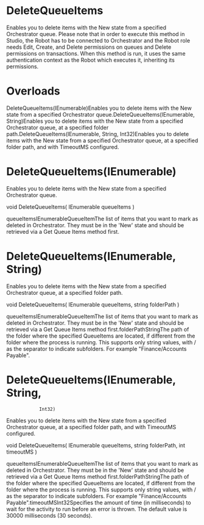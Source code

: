 ﻿# DeleteQueueItems

Enables you to delete items with the New state from a specified Orchestrator queue. Please note that in order
            to execute this method in Studio, the Robot has to be connected to Orchestrator and
                the Robot role needs Edit,
                Create, and Delete permissions on queues and Delete permissions
            on transactions. When this method is run, it uses the same authentication context as the
            Robot which executes it, inheriting its permissions.

# 



# Overloads

DeleteQueueItems(IEnumerable<QueueItem>)Enables you to delete items with the New state from a specified
                                    Orchestrator
                                queue.DeleteQueueItems(IEnumerable<QueueItem>,
                                    String)Enables you to delete items with the New state from a specified
                                    Orchestrator queue, at a
                                specified folder path.DeleteQueueItems(IEnumerable<QueueItem>, String,
                                    Int32)Enables you to delete items with the New state from a specified
                                    Orchestrator queue, at a
                                specified folder path, and with TimeoutMS configured.

# DeleteQueueItems(IEnumerable<QueueItem>)

Enables you to delete items with the New state from a specified Orchestrator queue.

void DeleteQueueItems(
	IEnumerable<QueueItem> queueItems
)

queueItemsIEnumerableQueueItemThe list of items that you want to mark as deleted in Orchestrator. They
                        must be in the 'New' state and should be retrieved via a Get Queue Items method first.

# DeleteQueueItems(IEnumerable<QueueItem>, String)

Enables you to delete items with the New state from a specified Orchestrator queue, at a specified folder
                path.

void DeleteQueueItems(
	IEnumerable<QueueItem> queueItems,
	string folderPath
)

queueItemsIEnumerableQueueItemThe list of items that you want to mark as deleted in Orchestrator. They
                        must be in the 'New' state and should be retrieved via a Get Queue Items method first.folderPathStringThe path of the folder where the
                        specified QueueItems are located, if different from the folder where the
                        process is running. This supports only string values, with
                            / as the separator to indicate subfolders. For example
                            "Finance/Accounts Payable".

# DeleteQueueItems(IEnumerable<QueueItem>, String,
                Int32)

Enables you to delete items with the New state from a specified Orchestrator queue, at a specified folder
                path, and with TimeoutMS configured.

void DeleteQueueItems(
	IEnumerable<QueueItem> queueItems,
	string folderPath,
	int timeoutMS
)

queueItemsIEnumerableQueueItemThe list of items that you want to mark as deleted in Orchestrator. They
                        must be in the 'New' state and should be retrieved via a Get Queue Items method first.folderPathStringThe path of the folder where the
                        specified QueueItems are located, if different from the folder where the
                        process is running. This supports only string values, with
                            / as the separator to indicate subfolders. For example
                            "Finance/Accounts Payable".timeoutMSInt32Specifies the amount of time (in milliseconds) to wait for the activity to
                        run before an error is thrown. The default value is 30000 milliseconds (30
                        seconds).
